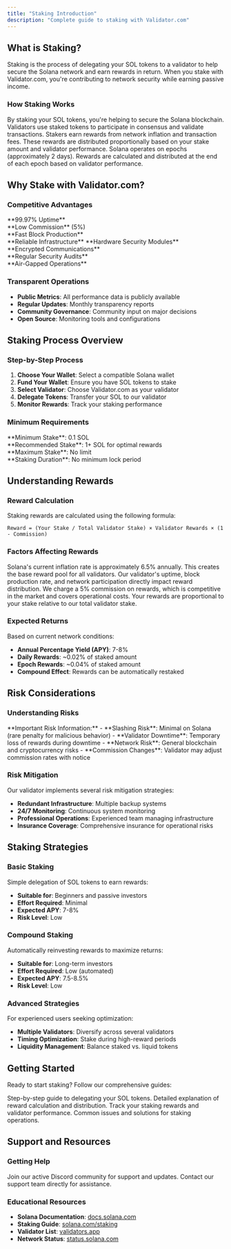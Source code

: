 ```yaml
---
title: "Staking Introduction"
description: "Complete guide to staking with Validator.com"
---
```


## What is Staking?

Staking is the process of delegating your SOL tokens to a validator to help secure the Solana network and earn rewards in return. When you stake with Validator.com, you're contributing to network security while earning passive income.

### How Staking Works

<AccordionGroup>
  <Accordion icon="shield-check" title="Network Security">
    By staking your SOL tokens, you're helping to secure the Solana blockchain.
    Validators use staked tokens to participate in consensus and validate
    transactions.
  </Accordion>
  <Accordion icon="coins" title="Reward Generation">
    Stakers earn rewards from network inflation and transaction fees. These
    rewards are distributed proportionally based on your stake amount and
    validator performance.
  </Accordion>
  <Accordion icon="clock" title="Epoch System">
    Solana operates on epochs (approximately 2 days). Rewards are calculated and
    distributed at the end of each epoch based on validator performance.
  </Accordion>
</AccordionGroup>

## Why Stake with Validator.com?

### Competitive Advantages

<Columns cols={2}>
  <Card title="High Performance" icon="gauge">
    **99.97% Uptime**
    <br />
    **Low Commission** (5%)
    <br />
    **Fast Block Production**
    <br />
    **Reliable Infrastructure**
  </Card>
  <Card title="Security First" icon="shield-check">
    **Hardware Security Modules**
    <br />
    **Encrypted Communications**
    <br />
    **Regular Security Audits**
    <br />
    **Air-Gapped Operations**
  </Card>
</Columns>

### Transparent Operations

- **Public Metrics**: All performance data is publicly available
- **Regular Updates**: Monthly transparency reports
- **Community Governance**: Community input on major decisions
- **Open Source**: Monitoring tools and configurations

## Staking Process Overview

### Step-by-Step Process

1. **Choose Your Wallet**: Select a compatible Solana wallet
2. **Fund Your Wallet**: Ensure you have SOL tokens to stake
3. **Select Validator**: Choose Validator.com as your validator
4. **Delegate Tokens**: Transfer your SOL to our validator
5. **Monitor Rewards**: Track your staking performance

### Minimum Requirements

<Info>
  **Minimum Stake**: 0.1 SOL
  <br />
  **Recommended Stake**: 1+ SOL for optimal rewards
  <br />
  **Maximum Stake**: No limit
  <br />
  **Staking Duration**: No minimum lock period
</Info>

## Understanding Rewards

### Reward Calculation

Staking rewards are calculated using the following formula:

```
Reward = (Your Stake / Total Validator Stake) × Validator Rewards × (1 - Commission)
```

### Factors Affecting Rewards

<AccordionGroup>
  <Accordion icon="chart-line" title="Network Inflation">
    Solana's current inflation rate is approximately 6.5% annually. This creates
    the base reward pool for all validators.
  </Accordion>
  <Accordion icon="gauge" title="Validator Performance">
    Our validator's uptime, block production rate, and network participation
    directly impact reward distribution.
  </Accordion>
  <Accordion icon="percent" title="Commission Rate">
    We charge a 5% commission on rewards, which is competitive in the market and
    covers operational costs.
  </Accordion>
  <Accordion icon="scale" title="Stake Weight">
    Your rewards are proportional to your stake relative to our total validator
    stake.
  </Accordion>
</AccordionGroup>

### Expected Returns

Based on current network conditions:

- **Annual Percentage Yield (APY)**: 7-8%
- **Daily Rewards**: ~0.02% of staked amount
- **Epoch Rewards**: ~0.04% of staked amount
- **Compound Effect**: Rewards can be automatically restaked

## Risk Considerations

### Understanding Risks

<Warning>
  **Important Risk Information:** - **Slashing Risk**: Minimal on Solana (rare
  penalty for malicious behavior) - **Validator Downtime**: Temporary loss of
  rewards during downtime - **Network Risk**: General blockchain and
  cryptocurrency risks - **Commission Changes**: Validator may adjust commission
  rates with notice
</Warning>

### Risk Mitigation

Our validator implements several risk mitigation strategies:

- **Redundant Infrastructure**: Multiple backup systems
- **24/7 Monitoring**: Continuous system monitoring
- **Professional Operations**: Experienced team managing infrastructure
- **Insurance Coverage**: Comprehensive insurance for operational risks

## Staking Strategies

### Basic Staking

Simple delegation of SOL tokens to earn rewards:

- **Suitable for**: Beginners and passive investors
- **Effort Required**: Minimal
- **Expected APY**: 7-8%
- **Risk Level**: Low

### Compound Staking

Automatically reinvesting rewards to maximize returns:

- **Suitable for**: Long-term investors
- **Effort Required**: Low (automated)
- **Expected APY**: 7.5-8.5%
- **Risk Level**: Low

### Advanced Strategies

For experienced users seeking optimization:

- **Multiple Validators**: Diversify across several validators
- **Timing Optimization**: Stake during high-reward periods
- **Liquidity Management**: Balance staked vs. liquid tokens

## Getting Started

Ready to start staking? Follow our comprehensive guides:

<CardGroup cols={2}>
  <Card
    title="Delegate Tokens"
    icon="hand-holding-dollar"
    href="/staking/delegate-tokens"
  >
    Step-by-step guide to delegating your SOL tokens.
  </Card>
  <Card title="Understanding Rewards" icon="coins" href="/staking/rewards">
    Detailed explanation of reward calculation and distribution.
  </Card>
  <Card
    title="Monitor Performance"
    icon="chart-bar"
    href="/monitoring/dashboard"
  >
    Track your staking rewards and validator performance.
  </Card>
  <Card
    title="Troubleshooting"
    icon="wrench"
    href="/troubleshooting/common-issues"
  >
    Common issues and solutions for staking operations.
  </Card>
</CardGroup>

## Support and Resources

### Getting Help

<CardGroup cols={2}>
  <Card
    title="Discord Community"
    icon="discord"
    href="https://discord.gg/validator"
  >
    Join our active Discord community for support and updates.
  </Card>
  <Card
    title="Email Support"
    icon="envelope"
    href="mailto:support@validator.com"
  >
    Contact our support team directly for assistance.
  </Card>
</CardGroup>

### Educational Resources

- **Solana Documentation**: [docs.solana.com](https://docs.solana.com)
- **Staking Guide**: [solana.com/staking](https://solana.com/staking)
- **Validator List**: [validators.app](https://validators.app)
- **Network Status**: [status.solana.com](https://status.solana.com)

